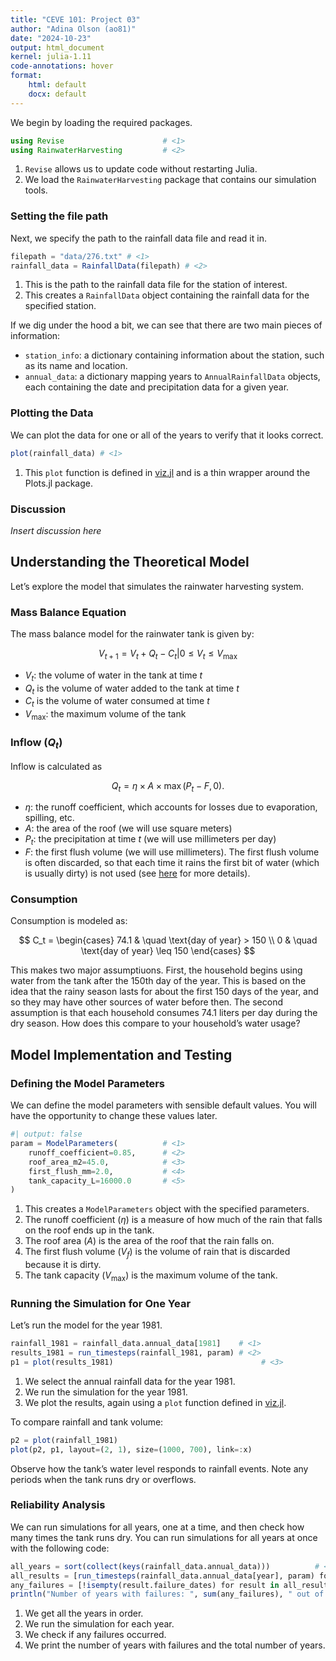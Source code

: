 ```yaml
---
title: "CEVE 101: Project 03"
author: "Adina Olson (ao81)"
date: "2024-10-23"
output: html_document
kernel: julia-1.11
code-annotations: hover
format:
    html: default
    docx: default
---
```



We begin by loading the required packages.

```julia
using Revise                      # <1>
using RainwaterHarvesting         # <2>
```

1. `Revise` allows us to update code without restarting Julia.
2. We load the `RainwaterHarvesting` package that contains our simulation tools.

### Setting the file path

Next, we specify the path to the rainfall data file and read it in.

```julia
filepath = "data/276.txt" # <1>   
rainfall_data = RainfallData(filepath) # <2>
```

1. This is the path to the rainfall data file for the station of interest.
2. This creates a `RainfallData` object containing the rainfall data for the specified station.

If we dig under the hood a bit, we can see that there are two main pieces of information:

- `station_info`: a dictionary containing information about the station, such as its name and location.
- `annual_data`: a dictionary mapping years to `AnnualRainfallData` objects, each containing the date and precipitation data for a given year.

### Plotting the Data

We can plot the data for one or all of the years to verify that it looks correct.

```julia
plot(rainfall_data) # <1>
```

1. This `plot` function is defined in [viz.jl](./RainwaterHarvesting/src/viz.jl) and is a thin wrapper around the Plots.jl package.

### Discussion

*Insert discussion here*

## Understanding the Theoretical Model

Let's explore the model that simulates the rainwater harvesting system.

### Mass Balance Equation

The mass balance model for the rainwater tank is given by:

$$
V_{t+1} = V_t + Q_t - C_t | 0 \leq V_t \leq V_\text{max}
$$

- $V_t$: the volume of water in the tank at time $t$
- $Q_t$ is the volume of water added to the tank at time $t$
- $C_t$ is the volume of water consumed at time $t$
- $V_\text{max}$: the maximum volume of the tank

### Inflow ($Q_t$)

Inflow is calculated as

$$
Q_t = \eta \times A \times \max(P_t - F, 0).
$$

- $\eta$: the runoff coefficient, which accounts for losses due to evaporation, spilling, etc.
- $A$: the area of the roof (we will use square meters)
- $P_t$: the precipitation at time $t$ (we will use millimeters per day)
- $F$: the first flush volume (we will use millimeters). The first flush volume is often discarded, so that each time it rains the first bit of water (which is usually dirty) is not used (see [here](https://rainwaterharvesting.tamu.edu/pre-storage-treatment/) for more details).

### Consumption

Consumption is modeled as:

$$
C_t = \begin{cases}
    74.1 & \quad \text{day of year} > 150 \\
    0 & \quad \text{day of year} \leq 150
\end{cases}
$$

This makes two major assumptiuons.
First, the household begins using water from the tank after the 150th day of the year.
This is based on the idea that the rainy season lasts for about the first 150 days of the year, and so they may have other sources of water before then.
The second assumption is that each household consumes 74.1 liters per day during the dry season.
How does this compare to your household's water usage?

## Model Implementation and Testing

### Defining the Model Parameters

We can define the model parameters with sensible default values.
You will have the opportunity to change these values later.

```julia
#| output: false
param = ModelParameters(          # <1>
    runoff_coefficient=0.85,      # <2>
    roof_area_m2=45.0,            # <3>
    first_flush_mm=2.0,           # <4>
    tank_capacity_L=16000.0       # <5>
)
```

1. This creates a `ModelParameters` object with the specified parameters.
2. The runoff coefficient ($\eta$) is a measure of how much of the rain that falls on the roof ends up in the tank.
3. The roof area ($A$) is the area of the roof that the rain falls on.
4. The first flush volume ($V_f$) is the volume of rain that is discarded because it is dirty.
5. The tank capacity ($V_\text{max}$) is the maximum volume of the tank.

### Running the Simulation for One Year

Let's run the model for the year 1981.

```julia
rainfall_1981 = rainfall_data.annual_data[1981]    # <1>
results_1981 = run_timesteps(rainfall_1981, param) # <2>
p1 = plot(results_1981)                                 # <3>
```

1. We select the annual rainfall data for the year 1981.
2. We run the simulation for the year 1981.
3. We plot the results, again using a `plot` function defined in [viz.jl](./RainwaterHarvesting/src/viz.jl).

To compare rainfall and tank volume:

```julia
p2 = plot(rainfall_1981)
plot(p2, p1, layout=(2, 1), size=(1000, 700), link=:x)
```

Observe how the tank's water level responds to rainfall events.
Note any periods when the tank runs dry or overflows.

### Reliability Analysis

We can run simulations for all years, one at a time, and then check how many times the tank runs dry.
You can run simulations for all years at once with the following code:

```julia
all_years = sort(collect(keys(rainfall_data.annual_data)))          # <1>
all_results = [run_timesteps(rainfall_data.annual_data[year], param) for year in all_years]   # <2>
any_failures = [!isempty(result.failure_dates) for result in all_results]  # <3>
println("Number of years with failures: ", sum(any_failures), " out of ", length(all_years))  # <4>
```

1. We get all the years in order.
2. We run the simulation for each year.
3. We check if any failures occurred.
4. We print the number of years with failures and the total number of years.
